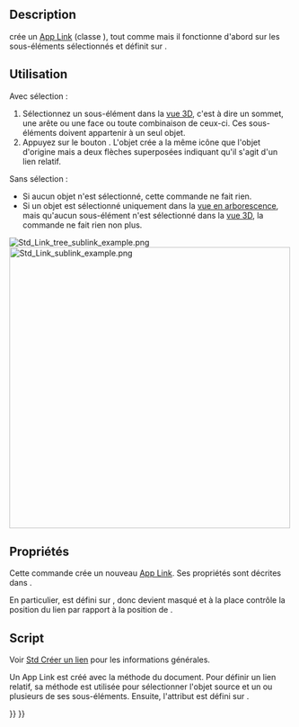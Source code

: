 <languages/>

{{Docnav/fr
|[[Std_LinkMake/fr|Créer un lien]]
|[[Std_LinkReplace/fr|Remplacer par un lien]]
|[[Std_Base/fr|Std Base]]
|IconL=Std_LinkMake.svg
|IconR=Std_LinkReplace.svg
|IconC=Freecad.svg
}}

{{GuiCommand/fr
|Name=Std LinkMakeRelative
|Name/fr=Std Créer un sous-lien
|MenuLocation=Aucun
|Workbenches=Tous
|Version=0.19
|SeeAlso=[[Std Part/fr|Std Part]], [[Std Group/fr|Std Groupe]], [[Std_LinkMake/fr|Std Créer un lien]]
}}

== Description ==

{{Button|[[File:Std_LinkMakeRelative.svg|16px]] [[Std_LinkMakeRelative/fr|Std Créer un sous-lien]]}} crée un [[App_Link/fr|App Link]] (classe {{incode|App::Link}}), tout comme {{Button|[[File:Std_LinkMake.svg|16px]] [[Std_LinkMake/fr|Std Créer un lien]]}} mais il fonctionne d'abord sur les sous-éléments sélectionnés et définit {{PropertyData|Link Transform}} sur {{TRUE }}.

<span id="Usage"></span>
== Utilisation ==

Avec sélection :
# Sélectionnez un sous-élément dans la [[3D_view/fr|vue 3D]], c'est à dire un sommet, une arête ou une face ou toute combinaison de ceux-ci. Ces sous-éléments doivent appartenir à un seul objet.
# Appuyez sur le bouton {{Button|[[File:Std_LinkMakeRelative.svg|16px]] [[Std_LinkMakeRelative/fr|Std Créer un sous-lien]]}}. L'objet crée a la même icône que l'objet d'origine mais a deux flèches superposées indiquant qu'il s'agit d'un lien relatif.

Sans sélection :
* Si aucun objet n'est sélectionné, cette commande ne fait rien.
* Si un objet est sélectionné uniquement dans la [[Tree_view/fr|vue en arborescence]], mais qu'aucun sous-élément n'est sélectionné dans la [[3D_view/fr|vue 3D]], la commande ne fait rien non plus.

[[File:Std_Link_tree_sublink_example.png]] [[File:Std_Link_sublink_example.png|500px]]

{{Caption|Corps d'origine et trois liens créés à partir de ses sous-éléments, y compris les arêtes et les faces.}}

<span id="Properties"></span>
== Propriétés ==

Cette commande crée un nouveau [[App_Link/fr|App Link]]. Ses propriétés sont décrites dans {{Button|[[File:Std_LinkMake.svg|16px]] [[Std_LinkMake/fr|Std Créer un lien]]}}.

En particulier, {{PropertyData|Link Transform}} est défini sur {{TRUE}}, donc {{PropertyData|Placement}} devient masqué et à la place {{PropertyData|Link Placement}} contrôle la position du lien par rapport à la position de {{PropertyData|Linked Object}}.

<span id="Scripting"></span>
== Script ==

Voir [[Std_LinkMake/fr|Std Créer un lien]] pour les informations générales.

Un App Link est créé avec la méthode {{incode|addObject()}} du document. Pour définir un lien relatif, sa méthode {{incode|setLink}} est utilisée pour sélectionner l'objet source et un ou plusieurs de ses sous-éléments. Ensuite, l'attribut {{incode|LinkTransform}} est défini sur {{incode|True}}.

{{Code|code=
import FreeCAD as App

doc = App.newDocument()
body = App.ActiveDocument.addObject("Part::Box", "Box")

obj = App.ActiveDocument.addObject("App::Link", "Link")
obj.setLink(body, '', ['Edge1', 'Edge6', 'Edge7', 'Edge10', 'Face2', 'Face3'])
obj.LinkTransform = True
obj.LinkPlacement.Base = App.Vector(20, 20, 0)
App.ActiveDocument.recompute()
}}


{{Docnav/fr
|[[Std_LinkMake/fr|Créer un lien]]
|[[Std_LinkReplace/fr|Remplacer par un lien]]
|[[Std_Base/fr|Std Base]]
|IconL=Std_LinkMake.svg
|IconR=Std_LinkReplace.svg
|IconC=Freecad.svg
}}

{{Std Base navi{{#translation:}}}}
{{Userdocnavi{{#translation:}}}}
{{clear}}